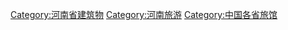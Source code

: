[[Category:河南省建筑物|Category:河南省建筑物]]
[[Category:河南旅游|Category:河南旅游]]
[[Category:中国各省旅馆|Category:中国各省旅馆]]